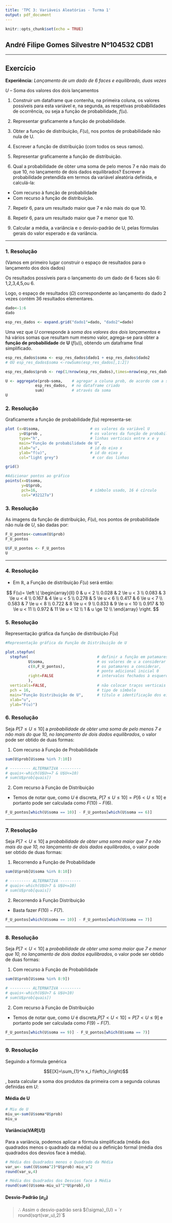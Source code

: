 ---
title: 'TPC 3: Variáveis Aleatórias - Turma 1'
output: pdf_document
---

```{r setup, include=FALSE}
knitr::opts_chunk$set(echo = TRUE)
```

## André Filipe Gomes Silvestre Nº104532 CDB1

---

## Exercício

**Experiência:** *Lançamento de um dado de 6 faces e equilibrado, duas vezes*

$U$ – Soma dos valores dos dois lançamentos

1. Construir um dataframe que contenha, na primeira coluna, os valores possíveis para esta variável e, na segunda, as respetivas probabilidades de ocorrência, ou seja a função de probabilidade, $f(u)$.

2. Representar graficamente a função de probabilidade.

3. Obter a função de distribuição, $F(u)$, nos pontos de probabilidade não nula de U.

4. Escrever a função de distribuição (com todos os seus ramos).

5. Representar graficamente a função de distribuição.

6. Qual a probabilidade de obter uma soma de pelo menos 7 e não mais do que 10, no lançamento de dois dados equilibrados? Escrever a probabilidade pretendida em termos da variável aleatória definida, e calculá-la:

- Com recurso à função de probabilidade
- Com recurso à função de distribuição.
  
7. Repetir 6, para um resultado maior que 7 e não mais do que 10.

8. Repetir 6, para um resultado maior que 7 e menor que 10.

9. Calcular a média, a variância e o desvio-padrão de U, pelas fórmulas gerais do valor esperado e da variância.


---

\newpage

### 1. Resolução

(Vamos em primeiro lugar construir o espaço de resultados para o lançamento dos dois dados)

Os resultados possíveis para o lançamento do um dado de 6 faces são 6: 1,2,3,4,5,ou 6.

Logo, o espaço de resultados ($\Omega$) correspondente ao lançamento do dado 2 vezes contém 36 resultados elementares.

```{r}
dado<-1:6
dado

esp_res_dados <- expand.grid("dado1"=dado, "dado2"=dado)
```

Uma vez que $U$ corresponde à *soma dos valores dos dois lançamentos* e há vários somas que resultam num mesmo valor, agrega-se para obter a **função de probabilidade** de **U** ($f(u)$), obtendo um dataframe final simplificado.

```{r}
esp_res_dados$soma <- esp_res_dados$dado1 + esp_res_dados$dado2
# OU esp_res_dados$soma <-rowSums(esp_res_dados[,1:2])

esp_res_dados$prob <- rep(1/nrow(esp_res_dados),times=nrow(esp_res_dados))

U <- aggregate(prob~soma,    # agregar a coluna prob, de acordo com a soma das faces
             esp_res_dados,  # no dataframe criado
             sum)            # através da soma
U
```


\newpage

### 2. Resolução

Graficamente a função de probabilidade $f(u)$ representa-se:

```{r fig.align='center',out.width="90%"}
plot (x=U$soma,                      # os valores da variável U
      y=U$prob ,                     # os valores da função de probabilidade
      type="h",                      # linhas verticais entre x e y
      main="Função de probabilidade de U",
      xlab="u",                      # id do eixo x
      ylab="f(u)",                   # id do eixo y
      col="light grey")               # cor das linhas

grid()

#Adicionar pontos ao gráfico
points(x=U$soma,                     
       y=U$prob,
       pch=16,                       # símbolo usado, 16 é círculo
       col="#32127a")
```

\newpage

### 3. Resolução

As imagens da função de distribuição, $F(u)$, nos pontos de probabilidade não nula de $U$, são dadas por:

```{r}
F_U_pontos<-cumsum(U$prob)
F_U_pontos

U$F_U_pontos <- F_U_pontos
U
```

---

### 4. Resolução

- Em $\mathbb{R}$, a Função de distribuição $F(u)$ será então:

 $$ F(u)=   \left \{
            \begin{array}{ll}
                  0 & u < 2 \\
                  0.028 & 2 \le u < 3 \\
                  0.083 & 3 \le u < 4 \\
                  0.167 & 4 \le u < 5 \\
                  0.278 & 5 \le u < 6 \\
                  0.417 & 6 \le u < 7 \\
                  0.583 & 7 \le u < 8 \\
                  0.722 & 8 \le u < 9 \\
                  0.833 & 9 \le u < 10 \\
                  0.917 & 10 \le u < 11 \\
                  0.972 & 11 \le u < 12 \\
                  1 & u \ge 12 \\
\end{array} 
\right.  $$

\newpage

### 5. Resolução

Representação gráfica da função de distribuição $F(u)$

```{r fig.align='center',out.width="90%"}
#Representação gráfica da Função de Distribuição de U

plot.stepfun(
  stepfun(                              # definir a função em patamares
          U$soma,                       # os valores de u a considerar
          c(0,F_U_pontos),              # os patamares a considerar, 
                                        # ponto adicional inicial 0 
          right=FALSE                   # intervalos fechados à esquerda
          ),
  verticals=FALSE,                      # não colocar traços verticais nos pontos de salto
  pch = 16,                             # tipo de símbolo
  main="Função Distribuição de U",      # título e identificação dos eixos
  xlab="u",
  ylab="F(u)")
```


\newpage

### 6. Resolução

Seja $P[ 7\le U \le 10]$ a *probabilidade de obter uma soma de pelo menos 7 e não mais do que 10, no lançamento de dois dados equilibrados*, o valor pode ser obtido de duas formas:

1. Com recurso à Função de Probabilidade

```{r}
sum(U$prob[U$soma %in% 7:10])

# --------- ALTERNATIVA ---------
# quais<-which(U$U>=7 & U$U<=10)
# sum(U$prob[quais])
```


2. Com recurso à Função de Distribuição

- Temos de notar que, como $U$ é discreta, $P[7\le U \le 10] = P[6 < U \le 10]$ e portanto pode ser calculada como $F(10) - F(6)$.

```{r}
F_U_pontos[which(U$soma == 10)] - F_U_pontos[which(U$soma == 6)]
```

---

### 7. Resolução


Seja $P[ 7 < U \le 10]$ a *probabilidade de obter uma soma maior que 7 e não mais do que 10, no lançamento de dois dados equilibrados*, o valor pode ser obtido de duas formas:

1. Recorrendo a Função de Probabilidade

```{r}
sum(U$prob[U$soma %in% 8:10])

# --------- ALTERNATIVA ---------
# quais<-which(U$U>7 & U$U<=10)
# sum(U$prob[quais])
```


2. Recorrendo à Função Distribuição

- Basta fazer $F(10) - F(7)$.

```{r}
F_U_pontos[which(U$soma == 10)] - F_U_pontos[which(U$soma == 7)]
```

---

### 8. Resolução


Seja $P[ 7 < U < 10]$ a *probabilidade de obter uma soma maior que 7 e menor que 10, no lançamento de dois dados equilibrados*, o valor pode ser obtido de duas formas:

1. Com recurso à Função de Probabilidade

```{r}
sum(U$prob[U$soma %in% 8:9])

# --------- ALTERNATIVA ---------
# quais<-which(U$U>7 & U$U<10)
# sum(U$prob[quais])
```


2. Com recurso à Função de Distribuição

- Temos de notar que, como $U$ é discreta,$P[7 < U < 10] = P[7 < U \le 9]$ e portanto pode ser calculada como $F(9) - F(7)$.

```{r}
F_U_pontos[which(U$soma == 9)] - F_U_pontos[which(U$soma == 7)]
```

---

\newpage

### 9. Resolução

Seguindo a fórmula genérica

$$E[X]=\sum_{1}^n x_i f\left(x_i\right)$$

, basta calcular a soma dos produtos da primeira com a segunda colunas definidas em $U$:

#### Média de U

```{r}
# Miu de U
miu_u<-sum(U$soma*U$prob)
miu_u
```

#### Variância($VAR[U]$)

Para a variância, podemos aplicar a fórmula simplificada (média dos quadrados menos o quadrado da média) ou a definição formal (média dos quadrados dos desvios face à média).

```{r}
# Média dos Quadrados menos o Quadrado da Média
var_u<- sum((U$soma^2)*U$prob)-miu_u^2
round(var_u,4)

# Média dos Quadrados dos Desvios face à Média
round(sum((U$soma-miu_u)^2*U$prob),4)
``` 

#### Desvio-Padrão (${\sigma}_{U}$)

> $\therefore$ Assim o desvio-padrão será ${\sigma}_{U} = `r round(sqrt(var_u),2)`$